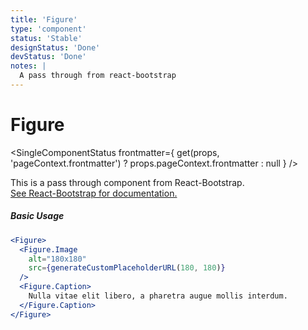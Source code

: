 ```yaml
---
title: 'Figure'
type: 'component'
status: 'Stable'
designStatus: 'Done'
devStatus: 'Done'
notes: |
  A pass through from react-bootstrap
---
```



# Figure

<SingleComponentStatus
  frontmatter={
    get(props, 'pageContext.frontmatter') ? props.pageContext.frontmatter : null
  }
/>

<p style={{ fontSize: '1.5em' }}>
  This is a pass through component from React-Bootstrap.<br/>
  <a href="https://react-bootstrap.github.io/components/figures/" target="_blank">
    See React-Bootstrap for documentation.
  </a>
</p>

##### Basic Usage

```jsx live=true
<Figure>
  <Figure.Image
    alt="180x180"
    src={generateCustomPlaceholderURL(180, 180)}
  />
  <Figure.Caption>
    Nulla vitae elit libero, a pharetra augue mollis interdum.
  </Figure.Caption>
</Figure>
```
